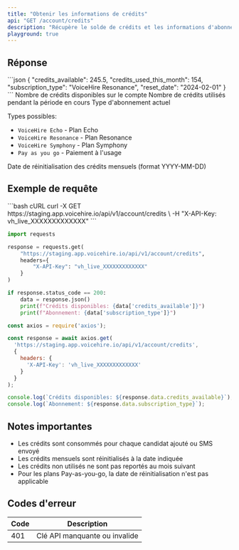 ```yaml
---
title: "Obtenir les informations de crédits"
api: "GET /account/credits"
description: "Récupère le solde de crédits et les informations d'abonnement de votre compte"
playground: true
---
```


## Réponse

<ResponseExample>
```json
{
  "credits_available": 245.5,
  "credits_used_this_month": 154,
  "subscription_type": "VoiceHire Resonance",
  "reset_date": "2024-02-01"
}
```
</ResponseExample>

<ResponseField name="credits_available" type="number" required>
  Nombre de crédits disponibles sur le compte
</ResponseField>

<ResponseField name="credits_used_this_month" type="integer" required>
  Nombre de crédits utilisés pendant la période en cours
</ResponseField>

<ResponseField name="subscription_type" type="string" required>
  Type d'abonnement actuel
  
  Types possibles:
  - `VoiceHire Echo` - Plan Echo
  - `VoiceHire Resonance` - Plan Resonance
  - `VoiceHire Symphony` - Plan Symphony
  - `Pay as you go` - Paiement à l'usage
</ResponseField>

<ResponseField name="reset_date" type="string" required>
  Date de réinitialisation des crédits mensuels (format YYYY-MM-DD)
</ResponseField>

## Exemple de requête

<CodeGroup>
```bash cURL
curl -X GET https://staging.app.voicehire.io/api/v1/account/credits \
  -H "X-API-Key: vh_live_XXXXXXXXXXXXX"
```

```python Python
import requests

response = requests.get(
    "https://staging.app.voicehire.io/api/v1/account/credits",
    headers={
        "X-API-Key": "vh_live_XXXXXXXXXXXXX"
    }
)

if response.status_code == 200:
    data = response.json()
    print(f"Crédits disponibles: {data['credits_available']}")
    print(f"Abonnement: {data['subscription_type']}")
```

```javascript Node.js
const axios = require('axios');

const response = await axios.get(
  'https://staging.app.voicehire.io/api/v1/account/credits',
  {
    headers: {
      'X-API-Key': 'vh_live_XXXXXXXXXXXXX'
    }
  }
);

console.log(`Crédits disponibles: ${response.data.credits_available}`);
console.log(`Abonnement: ${response.data.subscription_type}`);
```
</CodeGroup>

## Notes importantes

- Les crédits sont consommés pour chaque candidat ajouté ou SMS envoyé
- Les crédits mensuels sont réinitialisés à la date indiquée
- Les crédits non utilisés ne sont pas reportés au mois suivant
- Pour les plans Pay-as-you-go, la date de réinitialisation n'est pas applicable

## Codes d'erreur

| Code | Description |
|------|-------------|
| 401 | Clé API manquante ou invalide |